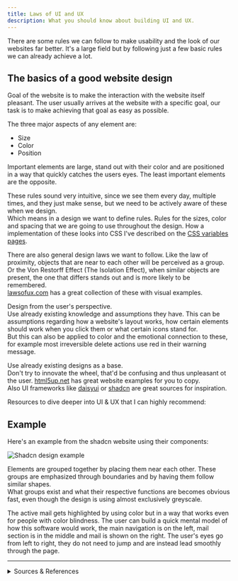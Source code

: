 ```yaml
---
title: Laws of UI and UX
description: What you should know about building UI and UX.
---
```


There are some rules we can follow to make usability and the look of our websites far better. It's a large field but by following just a few basic rules we can already achieve a lot.

## The basics of a good website design

Goal of the website is to make the interaction with the website itself pleasant. The user usually arrives at the website with a specific goal, our task is to make achieving that goal as easy as possible.

The three major aspects of any element are:
- Size
- Color
- Position

Important elements are large, stand out with their color and are positioned in a way that quickly catches the users eyes. The least important elements are the opposite.

These rules sound very intuitive, since we see them every day, multiple times, and they just make sense, but we need to be actively aware of these when we design.  
Which means in a design we want to define rules. Rules for the sizes, color and spacing that we are going to use throughout the design. How a implementation of these looks into CSS I've described on the [CSS variables pages](/css/variables/).

There are also general design laws we want to follow. Like the law of proximity, objects that are near to each other will be perceived as a group. Or the Von Restorff Effect (The Isolation Effect), when similar objects are present, the one that differs stands out and is more likely to be remembered.  
[lawsofux.com](https://lawsofux.com/) has a great collection of these with visual examples.

Design from the user's perspective.  
Use already existing knowledge and assumptions they have. This can be assumptions regarding how a website's layout works, how certain elements should work when you click them or what certain icons stand for.  
But this can also be applied to color and the emotional connection to these, for example most irreversible delete actions use red in their warning message.

Use already existing designs as a base.  
Don't try  to innovate the wheel, that'd be confusing and thus unpleasant ot the user.
[html5up.net](https://html5up.net/) has great website examples for you to copy.  
Also UI frameworks like [daisyui](https://daisyui.com/) or [shadcn](https://ui.shadcn.com/) are great sources for inspiration.

Resources to dive deeper into UI & UX that I can highly recommend:

<CardGrid>
    <LinkCard
        title="Foundations of a great UI"
        href="https://m3.material.io/foundations"
        description="What makes a great user interface, form accessibility to essential patterns for layout and interaction, by Material Design (Google)."
        target="_blank"
    />
    <LinkCard
        title="Laws of UX"
        href="https://lawsofux.com/"
        description="Laws of UX is a collection of best practices that designers can consider when building user interfaces."
        target="_blank"
    />
</CardGrid>

## Example

Here's an example from the shadcn website using their components:

![Shadcn design example](../../../assets/images/Shadcn-Example-Design.png)

Elements are grouped together by placing them near each other. These groups are emphasized through boundaries and by having them follow similar shapes.  
What groups exist and what their respective functions are becomes obvious fast, even though the design is using almost exclusively greyscale.

The active mail gets highlighted by using color but in a way that works even for people with color blindness. The user can build a quick mental model of how this software would work, the main navigation is on the left, mail section is in the middle and mail is shown on the right. The user's eyes go from left to right, they do not need to jump and are instead lead smoothly through the page.

---

<details>

<summary>Sources & References</summary>

- Laws of UX: https://lawsofux.com/
- Information on building user interfaces: https://m3.material.io/foundations
- Good example pages with downloadable HTML, CSS and JavaScript code: https://html5up.net/
- CSS / UI / Component frameworks that include good example components: https://daisyui.com/ and https://ui.shadcn.com/ and https://tailwindcss.com/

</details>